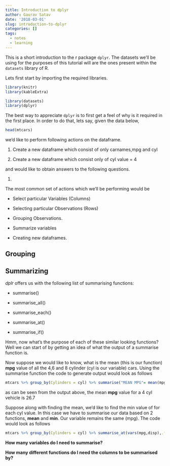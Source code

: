 ```yaml
---
title: Introduction to dplyr
author: Gaurav Satav
date: '2018-03-01'
slug: introduction-to-dplyr
categories: []
tags:
  - notes
  - learning
---
```


This is a short introduction to the r package `dplyr`. The datasets we'll be using for the purposes of this tutorial will are the ones present within the `datasets` library of R.

Lets first start by importing the required libraries.
```r
library(knitr)
library(kableExtra)
```


```r
library(datasets)
library(dplyr)
```

The best way to appreciate `dplyr` is to first get a feel of why is it required in the first place. In order to do that, lets say, given the data below, 

```r
head(mtcars)
```
we'd like to perform following actions on the dataframe.

1. Create a new dataframe which consist of only carnames,mpg and cyl

2. Create a new dataframe which consist only of cyl value = 4

and would like to obtain answers to the following questions.

1. 


The most common set of actions which we'll be performing would be

* Select particular Variables (Columns)

* Selecting particular Observations (Rows)

* Grouping Observations.

* Summarize variables

* Creating new dataframes.



## Grouping


## Summarizing 

*dplr* offers us with the following list of summarising functions:

* summarise()

* summarise_all()

* summarise_each()

* summarise_at()

* summarise_if()

Hmm, now what's the purpose of each of these similar looking functions? Well we can start of by getting an idea of what the output of a summarise function is.


Now suppose we would like to know, what is the mean (this is our function) **mpg** value of all the 4,6 and 8 cylinder (cyl is our variable) cars. Using the summarise function the code to generate output would look as follows

```r
mtcars %>% group_by(Cylinders = cyl) %>% summarise("MEAN MPG"= mean(mpg))
```

as can be seen from the output above, the mean **mpg** value for a 4 cyl vehicle is 26.7

Suppose along with finding the mean, we'd like to find the min value of for each cyl value. In this case we have to summarise our data based on 2 functions, **mean** and **min**. Our variable remains the same (mpg). The code would look as follows

```r
mtcars %>% group_by(Cylinders = cyl) %>% summarise_at(vars(mpg,disp),.funs = c(mean,min))
```

**How many variables do I need to summarise?** 

**How many different functions do I need the columns to be summarised by?**


